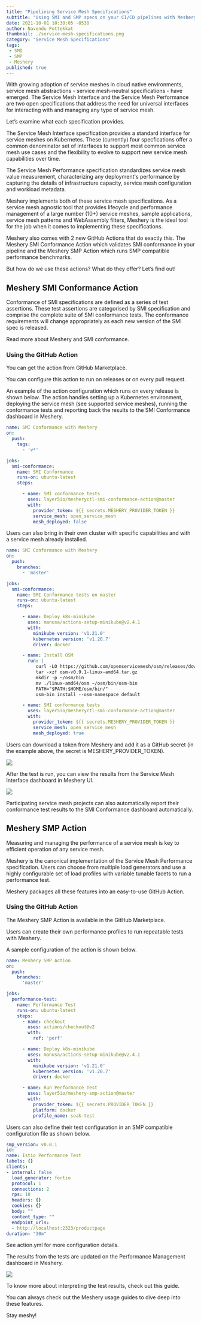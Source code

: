 ```yaml
---
title: "Pipelining Service Mesh Specifications"
subtitle: "Using SMI and SMP specs on your CI/CD pipelines with Meshery's GitHub Actions"
date: 2021-10-01 10:30:05 -0530
author: Navendu Pottekkat
thumbnail: ./service-mesh-specifications.png
category: "Service Mesh Specifications"
tags:
 - SMI
 - SMP
 - Meshery
published: true
---
```



<BlogWrapper>
  
<p>With growing adoption of service meshes in cloud native environments, service mesh abstractions - service mesh-neutral specifications - have emerged.  The <Link to="/projects/service-mesh-interface-conformance">Service Mesh Interface</Link> and the <Link to="/projects/service-mesh-performance">Service Mesh Performance</Link> are two open specifications that address the need for universal interfaces for interacting with and managing any type of service mesh.</p>
<p>Let’s examine what each specification provides.</p>
<p>The <Link to="https://smi-spec.io">Service Mesh Interface</Link> specification provides a standard interface for service meshes on Kubernetes. These (currently) four specfications offer a common denominator set of interfaces to support most common service mesh use cases and the flexibility to evolve to support new service mesh capabilities over time.</p>
<p>The <Link to="https://smp-spec.io">Service Mesh Performance</Link> specification standardizes service mesh value measurement, characterizing any deployment's performance by capturing the details of infrastructure capacity, service mesh configuration and workload metadata.</p>
<p>Meshery implements both of these service mesh specifications. As a service mesh agnostic tool that provides lifecycle and performance management of a large number (10+) service meshes, sample applications, service mesh patterns and WebAssembly filters, Meshery is the ideal tool for the job when it comes to implementing these specifications.</p>
<p>Meshery also comes with 2 new GitHub Actions that do exactly this. The <Link to="https://github.com/layer5io/meshery-smi-conformance-action">Meshery SMI Conformance Action</Link> which <Link to="https://meshery.io/blog/validating-smi-conformance-with-meshery">validates SMI conformance</Link> in your pipeline and the <Link to="https://github.com/layer5io/meshery-smp-action">Meshery SMP Action</Link> which runs <Link to="https://docs.meshery.io/functionality/performance-management">SMP compatible performance benchmarks</Link>.</p>
<p>But how do we use these actions? What do they offer? Let’s find out!</p>

<h2>Meshery SMI Conformance Action</h2>

<p>Conformance of SMI specifications are defined as a series of test assertions. These test assertions are categorised by SMI specification and comprise the complete suite of SMI conformance tests. The conformance requirements will change appropriately as each new version of the SMI spec is released.</p>
<p><Link to="https://docs.meshery.io/functionality/service-mesh-interface">Read more</Link> about Meshery and SMI conformance.</p>

<h3>Using the GitHub Action</h3>

<p>You can get the action from <Link to="https://github.com/marketplace/actions/service-mesh-interface-conformance-with-meshery">GitHub Marketplace</Link>.</p>
<p>You can configure this action to run on releases or on every pull request.</p>
<p>An example of the action configuration which runs on every release is shown below. The action handles setting up a Kubernetes environment, deploying the service mesh (see supported service meshes), running the conformance tests and reporting back the results to the SMI Conformance dashboard in Meshery.</p>

```yaml
name: SMI Conformance with Meshery
on:
  push:
    tags:
      - 'v*'

jobs:
  smi-conformance:
    name: SMI Conformance
    runs-on: ubuntu-latest
    steps:

      - name: SMI conformance tests
        uses: layer5io/mesheryctl-smi-conformance-action@master
        with:
          provider_token: ${{ secrets.MESHERY_PROVIDER_TOKEN }}
          service_mesh: open_service_mesh
          mesh_deployed: false
```

<p>Users can also bring in their own cluster with specific capabilities and with a service mesh already installed.</p>

```yaml
name: SMI Conformance with Meshery
on:
  push:
    branches:
      - 'master'

jobs:
  smi-conformance:
    name: SMI Conformance tests on master
    runs-on: ubuntu-latest
    steps:

      - name: Deploy k8s-minikube
        uses: manusa/actions-setup-minikube@v2.4.1
        with:
          minikube version: 'v1.21.0'
          kubernetes version: 'v1.20.7'
          driver: docker

      - name: Install OSM
        run: |
           curl -LO https://github.com/openservicemesh/osm/releases/download/v0.9.1/osm-v0.9.1-linux-amd64.tar.gz
           tar -xzf osm-v0.9.1-linux-amd64.tar.gz
           mkdir -p ~/osm/bin
           mv ./linux-amd64/osm ~/osm/bin/osm-bin
           PATH="$PATH:$HOME/osm/bin/"
           osm-bin install --osm-namespace default

      - name: SMI conformance tests
        uses: layer5io/mesheryctl-smi-conformance-action@master
        with:
          provider_token: ${{ secrets.MESHERY_PROVIDER_TOKEN }}
          service_mesh: open_service_mesh
          mesh_deployed: true
```

<p>Users can download a token from Meshery and add it as a GitHub secret (in the example above, the secret is MESHERY_PROVIDER_TOKEN).</p>

<div class="img-center">
  <a href={token} style="background-color:rgba(255,255,255,0)"><img src={token} /></a>
</div>

<p>After the test is run, you can view the results from the Service Mesh Interface dashboard in Meshery UI.</p>

<div class="img-center">
  <a href={smidashboard} style="background-color:rgba(255,255,255,0)"><img src={smidashboard} /></a>
</div>

<p>Participating service mesh projects can also <Link to="https://docs.meshery.io/functionality/service-mesh-interface#reporting-conformance">automatically report their conformance test results</Link> to the <Link to="https://meshery.io/service-mesh-interface">SMI Conformance dashboard</Link> automatically.</p>

<h2>Meshery SMP Action</h2>

<p>Measuring and managing the performance of a service mesh is key to efficient operation of any service mesh.</p>
<p>Meshery is the canonical implementation of the Service Mesh Performance specification. Users can choose from multiple load generators and use a highly configurable set of load profiles with variable tunable facets to run a performance test.</p>
<p>Meshery packages all these features into an easy-to-use GitHub Action.</p>

<h3>Using the GitHub Action</h3>

<p>The Meshery SMP Action is available in the <Link to="https://github.com/marketplace/actions/performance-testing-with-meshery">GitHub Marketplace</Link>.</p>
<p>Users can create their own performance profiles to run repeatable tests with Meshery.</p>
<p>A sample configuration of the action is shown below.</p>

```yaml
name: Meshery SMP Action
on:
  push:
    branches:
      'master'

jobs:
  performance-test:
    name: Performance Test
    runs-on: ubuntu-latest
    steps:
      - name: checkout
        uses: actions/checkout@v2
        with:
          ref: 'perf'

      - name: Deploy k8s-minikube
        uses: manusa/actions-setup-minikube@v2.4.1
        with:
          minikube version: 'v1.21.0'
          kubernetes version: 'v1.20.7'
          driver: docker

      - name: Run Performance Test
        uses: layer5io/meshery-smp-action@master
        with:
          provider_token: ${{ secrets.PROVIDER_TOKEN }}
          platform: docker
          profile_name: soak-test
```

<p>Users can also define their test configuration in an SMP compatible configuration file as shown below.</p>

```yaml
smp_version: v0.0.1
id:
name: Istio Performance Test
labels: {}
clients:
- internal: false
  load_generator: fortio
  protocol: 1
  connections: 2
  rps: 10
  headers: {}
  cookies: {}
  body: ""
  content_type: ""
  endpoint_urls:
  - http://localhost:2323/productpage
duration: "30m"
```

<p>See <Link to="https://github.com/layer5io/meshery-smp-action/blob/master/action.yml">action.yml</Link> for more configuration details.</p>
<p>The results from the tests are updated on the Performance Management dashboard in Meshery.</p>

<div class="img-center">
  <a href={perfdashboard} style="background-color:rgba(255,255,255,0)"><img src={perfdashboard} /></a>
</div>

<p>To know more about interpreting the test results, check out <Link to="https://docs.meshery.io/guides/interpreting-performance-test-results">this guide</Link>.</p>
<p>You can always check out the <Link to="https://docs.meshery.io/guides">Meshery usage guides</Link> to dive deep into these features.</p>

<p>Stay meshy!</p>

</BlogWrapper>
